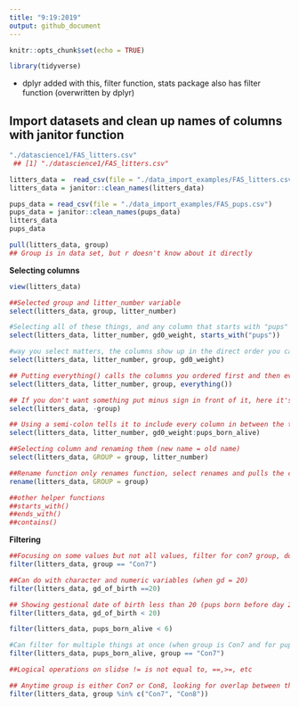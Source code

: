 ```yaml
---
title: "9:19:2019"
output: github_document
---
```


```r
knitr::opts_chunk$set(echo = TRUE)
```
```r
library(tidyverse)
```

* dplyr added with this, filter function, stats package also has filter function (overwritten by dplyr)

## Import datasets and clean up names of columns with janitor function
```r
"./datascience1/FAS_litters.csv"
 ## [1] "./datascience1/FAS_litters.csv"

litters_data =  read_csv(file = "./data_import_examples/FAS_litters.csv")
litters_data = janitor::clean_names(litters_data)

pups_data = read_csv(file = "./data_import_examples/FAS_pups.csv")
pups_data = janitor::clean_names(pups_data)
litters_data
pups_data
```

```r
pull(litters_data, group)
## Group is in data set, but r doesn't know about it directly
```

**Selecting columns**
```r
view(litters_data)

##Selected group and litter_number variable
select(litters_data, group, litter_number)

#Selecting all of these things, and any column that starts with "pups" (helper function)
select(litters_data, litter_number, gd0_weight, starts_with("pups"))

#way you select matters, the columns show up in the direct order you call them
select(litters_data, litter_number, group, gd0_weight)

## Putting everything() calls the columns you ordered first and then everything after that
select(litters_data, litter_number, group, everything())

## If you don't want something put minus sign in front of it, here it's everything - group
select(litters_data, -group)

## Using a semi-colon tells it to include every column in between the two around it
select(litters_data, litter_number, gd0_weight:pups_born_alive)

##Selecting column and renaming them (new name = old name)
select(litters_data, GROUP = group, litter_number)

##Rename function only renames function, select renames and pulls the columns you want
rename(litters_data, GROUP = group)

##other helper functions
##starts_with()
##ends_with()
##contains()
```

**Filtering**
```r
##Focusing on some values but not all values, filter for con7 group, double ='s to ask a logical question (different from = which is renaming or redoing things absolute)
filter(litters_data, group == "Con7")

##Can do with character and numeric variables (when gd = 20)
filter(litters_data, gd_of_birth ==20)

## Showing gestional date of birth less than 20 (pups born before day 20)
filter(litters_data, gd_of_birth < 20)

filter(litters_data, pups_born_alive < 6)

#Can filter for multiple things at once (when group is Con7 and for pups born alive)
filter(litters_data, pups_born_alive, group == "Con7")

##Logical operations on slidse != is not equal to, ==,>=, etc

## Anytime group is either Con7 or Con8, looking for overlap between the two
filter(litters_data, group %in% c("Con7", "Con8"))
```


